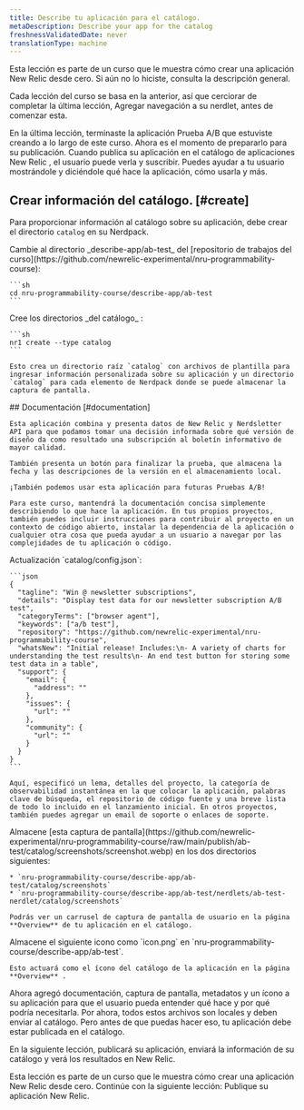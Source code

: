 ```yaml
---
title: Describe tu aplicación para el catálogo.
metaDescription: Describe your app for the catalog
freshnessValidatedDate: never
translationType: machine
---
```


<Callout variant="tip">
  Esta lección es parte de un curso que le muestra cómo crear una aplicación New Relic desde cero. Si aún no lo hiciste, consulta la descripción general.

  Cada lección del curso se basa en la anterior, así que cerciorar de completar la última lección, Agregar navegación a su nerdlet, antes de comenzar esta.
</Callout>

En la última lección, terminaste la aplicación Prueba A/B que estuviste creando a lo largo de este curso. Ahora es el momento de prepararlo para su publicación. Cuando publica su aplicación en el catálogo de aplicaciones New Relic , el usuario puede verla y suscribir. Puedes ayudar a tu usuario mostrándole y diciéndole qué hace la aplicación, cómo usarla y más.

## Crear información del catálogo. [#create]

Para proporcionar información al catálogo sobre su aplicación, debe crear el directorio `catalog` en su Nerdpack.

<Steps>
  <Step>
    Cambie al directorio _describe-app/ab-test_ del [repositorio de trabajos del curso](https://github.com/newrelic-experimental/nru-programmability-course):

    ```sh
    cd nru-programmability-course/describe-app/ab-test
    ```
  </Step>

  <Step>
    Cree los directorios _del catálogo_ :

    ```sh
    nr1 create --type catalog
    ```

    Esto crea un directorio raíz `catalog` con archivos de plantilla para ingresar información personalizada sobre su aplicación y un directorio `catalog` para cada elemento de Nerdpack donde se puede almacenar la captura de pantalla.
  </Step>

  <Step>
    ## Documentación [#documentation]

    Esta aplicación combina y presenta datos de New Relic y Nerdsletter API para que podamos tomar una decisión informada sobre qué versión de diseño da como resultado una subscripción al boletín informativo de mayor calidad.

    También presenta un botón para finalizar la prueba, que almacena la fecha y las descripciones de la versión en el almacenamiento local.

    ¡También podemos usar esta aplicación para futuras Pruebas A/B!

    Para este curso, mantendrá la documentación concisa simplemente describiendo lo que hace la aplicación. En tus propios proyectos, también puedes incluir instrucciones para contribuir al proyecto en un contexto de código abierto, instalar la dependencia de la aplicación o cualquier otra cosa que pueda ayudar a un usuario a navegar por las complejidades de tu aplicación o código.
  </Step>

  <Step>
    Actualización `catalog/config.json`:

    ```json
    {
      "tagline": "Win @ newsletter subscriptions",
      "details": "Display test data for our newsletter subscription A/B test",
      "categoryTerms": ["browser agent"],
      "keywords": ["a/b test"],
      "repository": "https://github.com/newrelic-experimental/nru-programmability-course",
      "whatsNew": "Initial release! Includes:\n- A variety of charts for understanding the test results\n- An end test button for storing some test data in a table",
      "support": {
        "email": {
          "address": ""
        },
        "issues": {
          "url": ""
        },
        "community": {
          "url": ""
        }
      }
    }
    ```

    Aquí, especificó un lema, detalles del proyecto, la categoría de observabilidad instantánea en la que colocar la aplicación, palabras clave de búsqueda, el repositorio de código fuente y una breve lista de todo lo incluido en el lanzamiento inicial. En otros proyectos, también puedes agregar un email de soporte o enlaces de soporte.
  </Step>

  <Step>
    Almacene [esta captura de pantalla](https://github.com/newrelic-experimental/nru-programmability-course/raw/main/publish/ab-test/catalog/screenshots/screenshot.webp) en los dos directorios siguientes:

    * `nru-programmability-course/describe-app/ab-test/catalog/screenshots`
    * `nru-programmability-course/describe-app/ab-test/nerdlets/ab-test-nerdlet/catalog/screenshots`

    Podrás ver un carrusel de captura de pantalla de usuario en la página **Overview** de tu aplicación en el catálogo.
  </Step>

  <Step>
    Almacene el siguiente icono como `icon.png` en `nru-programmability-course/describe-app/ab-test`.

    Esto actuará como el ícono del catálogo de la aplicación en la página **Overview** .
  </Step>
</Steps>

Ahora agregó documentación, captura de pantalla, metadatos y un ícono a su aplicación para que el usuario pueda entender qué hace y por qué podría necesitarla. Por ahora, todos estos archivos son locales y deben enviar al catálogo. Pero antes de que puedas hacer eso, tu aplicación debe estar publicada en el catálogo.

En la siguiente lección, publicará su aplicación, enviará la información de su catálogo y verá los resultados en New Relic.

<Callout variant="tip">
  Esta lección es parte de un curso que le muestra cómo crear una aplicación New Relic desde cero. Continúe con la siguiente lección: Publique su aplicación New Relic.
</Callout>